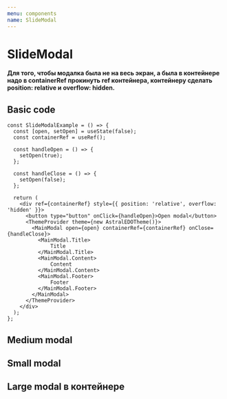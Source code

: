 ```yaml
---
menu: components
name: SlideModal
---
```




# SlideModal

<Props of={SlideModal} />

**Для того, чтобы модалка была не на весь экран, а была в контейнере надо в containerRef прокинуть ref контейнера, контейнеру сделать position: relative и overflow: hidden.**

## Basic code

```
const SlideModalExample = () => {
  const [open, setOpen] = useState(false);
  const containerRef = useRef();

  const handleOpen = () => {
    setOpen(true);
  };

  const handleClose = () => {
    setOpen(false);
  };

  return (
    <div ref={containerRef} style={{ position: 'relative', overflow: 'hidden' }}>
      <button type="button" onClick={handleOpen}>Open modal</button>
      <ThemeProvider theme={new AstralEDOTheme()}>
        <MainModal open={open} containerRef={containerRef} onClose={handleClose}>
          <MainModal.Title>
              Title
          </MainModal.Title>
          <MainModal.Content>
              Content
          </MainModal.Content>
          <MainModal.Footer>
              Footer
          </MainModal.Footer>
        </MainModal>
      </ThemeProvider>
    </div>
  );
};
```

## Medium modal

<Playground>
  <SlideModalExample />
</Playground>

## Small modal

<Playground>
  <SlideModalExample size="small" />
</Playground>

## Large modal в контейнере

<Playground>
  <SlideModalExample contain size="large" />
</Playground>
